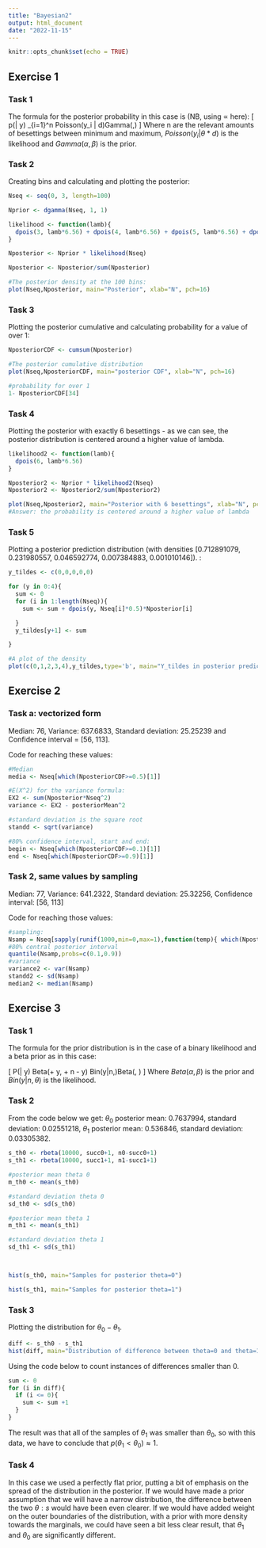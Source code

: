 ```yaml
---
title: "Bayesian2"
output: html_document
date: "2022-11-15"
---
```


```r
knitr::opts_chunk$set(echo = TRUE)
```

## Exercise 1

### Task 1

The formula for the posterior probability in this case is (NB, using $\propto$ here):
\[
p(\theta | y) \propto \Sigma_{i=1}^n Poisson(y_i | \theta*d)Gamma(\alpha,\beta)
\]
Where n are the relevant amounts of besettings between minimum and maximum, $Poisson(y_i | \theta*d)$ is the likelihood and $Gamma(\alpha,\beta)$ is the prior.

### Task 2

Creating bins and calculating and plotting the posterior:

```r
Nseq <- seq(0, 3, length=100)

Nprior <- dgamma(Nseq, 1, 1)

likelihood <- function(lamb){
  dpois(3, lamb*6.56) + dpois(4, lamb*6.56) + dpois(5, lamb*6.56) + dpois(6, lamb*6.56)
}

Nposterior <- Nprior * likelihood(Nseq)

Nposterior <- Nposterior/sum(Nposterior)

#The posterior density at the 100 bins:
plot(Nseq,Nposterior, main="Posterior", xlab="N", pch=16)
```
### Task 3

Plotting the posterior cumulative and calculating probability for a value of over 1:

```r
NposteriorCDF <- cumsum(Nposterior)

#The posterior cumulative distribution
plot(Nseq,NposteriorCDF, main="posterior CDF", xlab="N", pch=16)

#probability for over 1
1- NposteriorCDF[34]

```
### Task 4

Plotting the posterior with exactly 6 besettings - as we can see, the posterior distribution is centered around a higher value of lambda.

```r
likelihood2 <- function(lamb){
  dpois(6, lamb*6.56)
}

Nposterior2 <- Nprior * likelihood2(Nseq)
Nposterior2 <- Nposterior2/sum(Nposterior2)

plot(Nseq,Nposterior2, main="Posterior with 6 besettings", xlab="N", pch=16)
#Answer: the probability is centered around a higher value of lambda

```
### Task 5

Plotting a posterior prediction distribution (with densities [0.712891079, 0.231980557, 0.046592774, 0.007384883, 0.001010146]).
:

```r
y_tildes <- c(0,0,0,0,0)

for (y in 0:4){
  sum <- 0
  for (i in 1:length(Nseq)){
    sum <- sum + dpois(y, Nseq[i]*0.5)*Nposterior[i]

  }
  y_tildes[y+1] <- sum

}

#A plot of the density
plot(c(0,1,2,3,4),y_tildes,type='b', main="Y_tildes in posterior prediction", xlab="N", pch=16)
```
## Exercise 2

### Task a: vectorized form

Median: 76, Variance: 637.6833, Standard deviation: 25.25239 and Confidence interval = [56, 113].

Code for reaching these values:

```r
#Median
media <- Nseq[which(NposteriorCDF>=0.5)[1]]

#E(X^2) for the variance formula:
EX2 <- sum(Nposterior*Nseq^2)
variance <- EX2 - posteriorMean^2

#standard deviation is the square root
standd <- sqrt(variance)

#80% confidence interval, start and end:
begin <- Nseq[which(NposteriorCDF>=0.1)[1]]
end <- Nseq[which(NposteriorCDF>=0.9)[1]]
```

### Task 2, same values by sampling

Median: 77, Variance: 641.2322, Standard deviation: 25.32256, Confidence interval: [56, 113]

Code for reaching those values:

```r
#sampling:
Nsamp = Nseq[sapply(runif(1000,min=0,max=1),function(temp){ which(NposteriorCDF>=temp)[1] })]
#80% central posterior interval
quantile(Nsamp,probs=c(0.1,0.9))
#variance
variance2 <- var(Nsamp)
standd2 <- sd(Nsamp)
median2 <- median(Nsamp)
```

## Exercise 3

### Task 1

The formula for the prior distribution is in the case of a binary likelihood and a beta prior as in this case:

\[
P(\theta | y) \propto Beta(\alpha + y, \beta + n - y) \propto Bin(y|n,\theta)Beta(\alpha, \beta)
\]
Where $Beta(\alpha, \beta)$ is the prior and $Bin(y|n,\theta)$ is the likelihood.

### Task 2

From the code below we get: $\theta_0$ posterior mean: 0.7637994, standard deviation: 0.02551218, $\theta_1$ posterior mean: 0.536846, standard deviation: 0.03305382.

```r
s_th0 <- rbeta(10000, succ0+1, n0-succ0+1)
s_th1 <- rbeta(10000, succ1+1, n1-succ1+1)

#posterior mean theta 0
m_th0 <- mean(s_th0)

#standard deviation theta 0
sd_th0 <- sd(s_th0)

#posterior mean theta 1
m_th1 <- mean(s_th1)

#standard deviation theta 1
sd_th1 <- sd(s_th1)



hist(s_th0, main="Samples for posterior theta=0")

```

```r

hist(s_th1, main="Samples for posterior theta=1")
```
### Task 3

Plotting the distribution for $\theta_0-\theta_1$.
```r
diff <- s_th0 - s_th1
hist(diff, main="Distribution of difference between theta=0 and theta=1")
```
Using the code below to count instances of differences smaller than 0.
```r
sum <- 0
for (i in diff){
  if (i <= 0){
    sum <- sum +1
  }
}
```
The result was that all of the samples of $\theta_1$ was smaller than $\theta_0$, so with this data, we have to conclude that $p(\theta_1<\theta_0)\approx 1$.

### Task 4

In this case we used a perfectly flat prior, putting a bit of emphasis on the spread of the distribution in the posterior. If we would have made a prior assumption that we will have a narrow distribution, the difference between the two $\theta:s$ would have been even clearer. If we would have added weight on the outer boundaries of the distribution, with a prior with more density towards the marginals, we could have seen a bit less clear result, that $\theta_1$ and $\theta_0$ are significantly different.